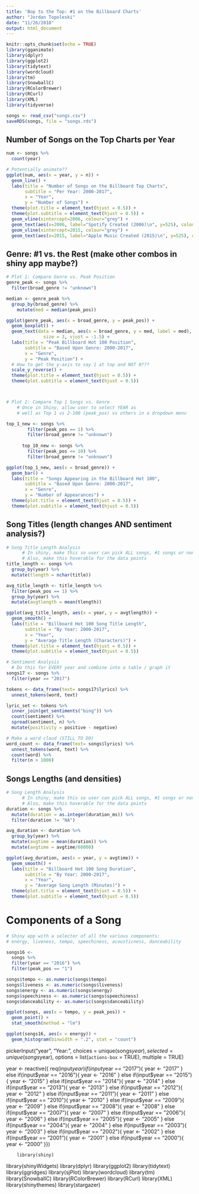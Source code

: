 ```yaml
---
title: 'Bop to the Top: #1 on the Billboard Charts'
author: "Jordan Topoleski"
date: "11/26/2018"
output: html_document
---
```


```r
knitr::opts_chunk$set(echo = TRUE)
library(gganimate)
library(dplyr)
library(ggplot2)
library(tidytext)
library(wordcloud)
library(tm)
library(SnowballC)
library(RColorBrewer)
library(RCurl)
library(XML)
library(tidyverse)

songs <- read_csv("songs.csv")
saveRDS(songs, file = "songs.rds")
```

## Number of Songs on the Top Charts per Year

```r
num <- songs %>%
  count(year)

# Potentially animate??
ggplot(num, aes(x = year, y = n)) + 
  geom_line() +
  labs(title = "Number of Songs on the Billboard Top Charts",
       subtitle = "Per Year: 2000-2017",
       x = "Year",
       y = "Number of Songs") +
  theme(plot.title = element_text(hjust = 0.5)) + 
  theme(plot.subtitle = element_text(hjust = 0.5)) +
  geom_vline(xintercept=2006, colour="grey") +
  geom_text(aes(x=2006, label="Spotify Created (2006)\n", y=525), colour="blue", angle=90) +
  geom_vline(xintercept=2015, colour="grey") +
  geom_text(aes(x=2015, label="Apple Music Created (2015)\n", y=525), colour="red", angle=90)
```

## Genre: #1 vs. the Rest (make other combos in shiny app maybe?)

```r
# Plot 1: Compare Genre vs. Peak Position
genre_peak <- songs %>%
  filter(broad_genre != "unknown")

median <- genre_peak %>%
  group_by(broad_genre) %>%
    mutate(med = median(peak_pos))

ggplot(genre_peak, aes(x = broad_genre, y = peak_pos)) + 
  geom_boxplot() +
  geom_text(data = median, aes(x = broad_genre, y = med, label = med), 
              size = 3, vjust = -1.5) +
  labs(title = "Peak Billboard Hot 100 Position",
       subtitle = "Based Upon Genre: 2000-2017",
       x = "Genre",
       y = "Peak Position") +
  # How to get the y-axis to say 1 at top and NOT 0???
  scale_y_reverse() +
  theme(plot.title = element_text(hjust = 0.5)) + 
  theme(plot.subtitle = element_text(hjust = 0.5))



# Plot 2: Compare Top 1 Songs vs. Genre
    # Once in Shiny, allow user to select YEAR as 
    # well as Top 1 vs 2-100 (peak_pos) vs others in a dropdown menu

top_1_new <- songs %>%
        filter(peak_pos == 1) %>%
        filter(broad_genre != "unknown")
      
      top_10_new <- songs %>%
        filter(peak_pos <= 10) %>%
        filter(broad_genre != "unknown")

ggplot(top_1_new, aes(x = broad_genre)) + 
  geom_bar() +
  labs(title = "Songs Appearing in the Billboard Hot 100",
       subtitle = "Based Upon Genre: 2000-2017",
       x = "Genre",
       y = "Number of Appearances") +
  theme(plot.title = element_text(hjust = 0.5)) + 
  theme(plot.subtitle = element_text(hjust = 0.5))
```

## Song Titles (length changes AND sentiment analysis?)

```r
# Song Title Length Analysis
      # In shiny, make this so user can pick ALL songs, #1 songs or non-#1 songs
      # Also, make this hoverable for the data points
title_length <- songs %>%
  group_by(year) %>%
  mutate(tlength = nchar(title))

avg_title_length <- title_length %>%
  filter(peak_pos == 1) %>%
  group_by(year) %>%
  mutate(avgtlength = mean(tlength))

ggplot(avg_title_length, aes(x = year, y = avgtlength)) + 
  geom_smooth() +
  labs(title = "Billboard Hot 100 Song Title Length",
       subtitle = "By Year: 2000-2017",
       x = "Year",
       y = "Average Title Length (Characters)") +
  theme(plot.title = element_text(hjust = 0.5)) + 
  theme(plot.subtitle = element_text(hjust = 0.5))

# Sentiment Analysis
  # Do this for EVERY year and combine into a table / graph it
songs17 <- songs %>%
  filter(year == "2017")

tokens <- data_frame(text= songs17$lyrics) %>%
  unnest_tokens(word, text)

lyric_set <- tokens %>%
  inner_join(get_sentiments("bing")) %>%
  count(sentiment) %>%
  spread(sentiment, n) %>%
  mutate(positivity = positive - negative)

# Make a word cloud (STILL TO DO)
word_count <- data_frame(text= songs$lyrics) %>%
  unnest_tokens(word, text) %>%
  count(word) %>%
  filter(n > 1000)
```

## Songs Lengths (and densities)

```r
# Song Length Analysis
      # In shiny, make this so user can pick ALL songs, #1 songs or non-#1 songs
      # Also, make this hoverable for the data points
duration <- songs %>%
  mutate(duration = as.integer(duration_ms)) %>%
  filter(duration != "NA")

avg_duration <- duration %>%
  group_by(year) %>%
  mutate(avgtime = mean(duration)) %>%
  mutate(avgtime = avgtime/60000)

ggplot(avg_duration, aes(x = year, y = avgtime)) + 
  geom_smooth() +
  labs(title = "Billboard Hot 100 Song Duration",
       subtitle = "By Year: 2000-2017",
       x = "Year",
       y = "Average Song Length (Minutes)") +
  theme(plot.title = element_text(hjust = 0.5)) + 
  theme(plot.subtitle = element_text(hjust = 0.5))

```

# Components of a Song

```r
# Shiny app with a selector of all the various components:
# energy, liveness, tempo, speechiness, acousticness, danceability

songs16 <-
  songs %>%
  filter(year == "2016") %>%
  filter(peak_pos == "1")

songs$tempo <- as.numeric(songs$tempo)
songs$liveness <- as.numeric(songs$liveness)
songs$energy <- as.numeric(songs$energy)
songs$speechiness <- as.numeric(songs$speechiness)
songs$danceability <- as.numeric(songs$danceability)

ggplot(songs, aes(x = tempo, y = peak_pos)) + 
  geom_point() +
  stat_smooth(method = "lm")

ggplot(songs16, aes(x = energy)) +
  geom_histogram(binwidth = ".2", stat = "count")
```

pickerInput("year",
                                "Year:",
                                choices = unique(songs$year),
                                selected = unique(songs$year),
                                options = list(`actions-box` = TRUE), 
                                multiple = TRUE)

year <- reactive({
        req(input$year)
        if(input$year == "2017"){
          year <- "2017"
        } else if(input$year == "2016"){
          year <- "2016"
        } else if(input$year == "2015"){
          year <- "2015"
        } else if(input$year == "2014"){
          year <- "2014"
        } else if(input$year == "2013"){
          year <- "2013"
        } else if(input$year == "2012"){
          year <- "2012"
        } else if(input$year == "2011"){
          year <- "2011"
        } else if(input$year == "2010"){
          year <- "2010"
        } else if(input$year == "2009"){
          year <- "2009"
        } else if(input$year == "2008"){
          year <- "2008"
        } else if(input$year == "2007"){
          year <- "2007"
        } else if(input$year == "2006"){
          year <- "2006"
        } else if(input$year == "2005"){
          year <- "2005"
        } else if(input$year == "2004"){
          year <- "2004"
        } else if(input$year == "2003"){
          year <- "2003"
        } else if(input$year == "2002"){
          year <- "2002"
        } else if(input$year == "2001"){
          year <- "2001"
        } else if(input$year == "2000"){
          year <- "2000"
        }})
        
        library(shiny)
library(shinyWidgets)
library(dplyr)
library(ggplot2)
library(tidytext)
library(ggridges)
library(sjPlot)
library(wordcloud)
library(tm)
library(SnowballC)
library(RColorBrewer)
library(RCurl)
library(XML)
library(shinythemes)
library(stargazer)



